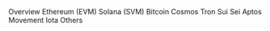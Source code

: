 <CardGroup cols="2">
  <Card
    title="Overview"
    icon="file-lines"
    iconType="solid"
    horizontal
    href="/networks/overview"
  >
    Overview
  </Card>
  <Card
    title="Ethereum (EVM)"
    icon="file-lines"
    iconType="solid"
    horizontal
    href="/networks/ethereum"
  >
    Ethereum (EVM)
  </Card>
  <Card
    title="Solana (SVM)"
    icon="file-lines"
    iconType="solid"
    horizontal
    href="/networks/solana"
  >
    Solana (SVM)
  </Card>
  <Card
    title="Bitcoin"
    icon="file-lines"
    iconType="solid"
    horizontal
    href="/networks/bitcoin"
  >
    Bitcoin
  </Card>
  <Card
    title="Cosmos"
    icon="file-lines"
    iconType="solid"
    horizontal
    href="/networks/cosmos"
  >
    Cosmos
  </Card>
  <Card
    title="Tron"
    icon="file-lines"
    iconType="solid"
    horizontal
    href="/networks/tron"
  >
    Tron
  </Card>
  <Card
    title="Sui"
    icon="file-lines"
    iconType="solid"
    horizontal
    href="/networks/sui"
  >
    Sui
  </Card>
  <Card
    title="Sei"
    icon="file-lines"
    iconType="solid"
    horizontal
    href="/networks/sei"
  >
    Sei
  </Card>
  <Card
    title="Aptos"
    icon="file-lines"
    iconType="solid"
    horizontal
    href="/networks/aptos"
  >
    Aptos
  </Card>
  <Card
    title="Movement"
    icon="file-lines"
    iconType="solid"
    horizontal
    href="/networks/movement"
  >
    Movement
  </Card>
  <Card
    title="Iota"
    icon="file-lines"
    iconType="solid"
    horizontal
    href="/networks/iota"
  >
    Iota
  </Card>
  <Card
    title="Other"
    icon="file-lines"
    iconType="solid"
    horizontal
    href="/networks/others"
  >
    Others
  </Card>
</CardGroup>
